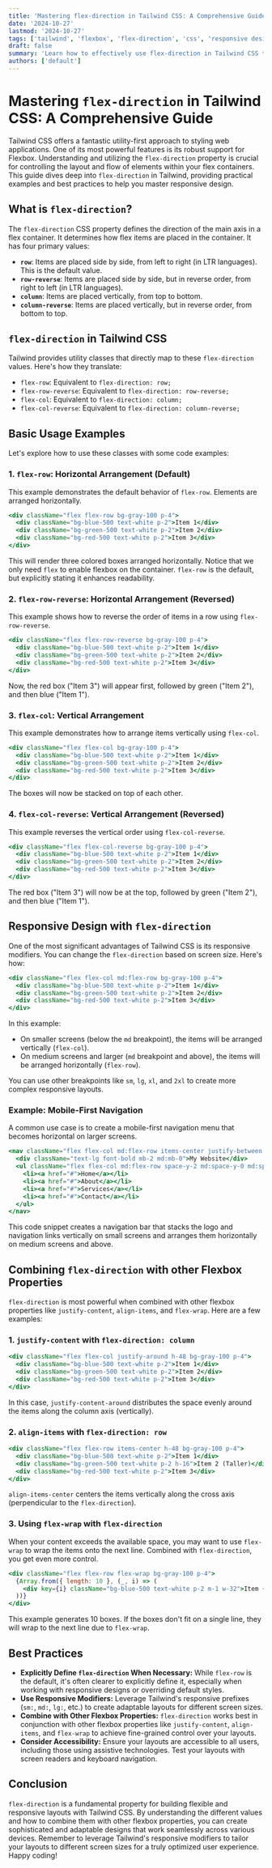```yaml
---
title: 'Mastering flex-direction in Tailwind CSS: A Comprehensive Guide'
date: '2024-10-27'
lastmod: '2024-10-27'
tags: ['tailwind', 'flexbox', 'flex-direction', 'css', 'responsive design']
draft: false
summary: 'Learn how to effectively use flex-direction in Tailwind CSS to control the layout and flow of elements within your flex containers.  This comprehensive guide provides practical examples and best practices for creating responsive and adaptable designs using Tailwind\'s flex-direction utilities.'
authors: ['default']
---
```


# Mastering `flex-direction` in Tailwind CSS: A Comprehensive Guide

Tailwind CSS offers a fantastic utility-first approach to styling web applications. One of its most powerful features is its robust support for Flexbox.  Understanding and utilizing the `flex-direction` property is crucial for controlling the layout and flow of elements within your flex containers. This guide dives deep into `flex-direction` in Tailwind, providing practical examples and best practices to help you master responsive design.

## What is `flex-direction`?

The `flex-direction` CSS property defines the direction of the main axis in a flex container. It determines how flex items are placed in the container.  It has four primary values:

*   **`row`**:  Items are placed side by side, from left to right (in LTR languages). This is the default value.
*   **`row-reverse`**: Items are placed side by side, but in reverse order, from right to left (in LTR languages).
*   **`column`**: Items are placed vertically, from top to bottom.
*   **`column-reverse`**: Items are placed vertically, but in reverse order, from bottom to top.

## `flex-direction` in Tailwind CSS

Tailwind provides utility classes that directly map to these `flex-direction` values.  Here's how they translate:

*   `flex-row`:  Equivalent to `flex-direction: row;`
*   `flex-row-reverse`: Equivalent to `flex-direction: row-reverse;`
*   `flex-col`: Equivalent to `flex-direction: column;`
*   `flex-col-reverse`: Equivalent to `flex-direction: column-reverse;`

## Basic Usage Examples

Let's explore how to use these classes with some code examples:

### 1. `flex-row`: Horizontal Arrangement (Default)

This example demonstrates the default behavior of `flex-row`. Elements are arranged horizontally.

```jsx
<div className="flex flex-row bg-gray-100 p-4">
  <div className="bg-blue-500 text-white p-2">Item 1</div>
  <div className="bg-green-500 text-white p-2">Item 2</div>
  <div className="bg-red-500 text-white p-2">Item 3</div>
</div>
```

This will render three colored boxes arranged horizontally.  Notice that we only need `flex` to enable flexbox on the container.  `flex-row` is the default, but explicitly stating it enhances readability.

### 2. `flex-row-reverse`: Horizontal Arrangement (Reversed)

This example shows how to reverse the order of items in a row using `flex-row-reverse`.

```jsx
<div className="flex flex-row-reverse bg-gray-100 p-4">
  <div className="bg-blue-500 text-white p-2">Item 1</div>
  <div className="bg-green-500 text-white p-2">Item 2</div>
  <div className="bg-red-500 text-white p-2">Item 3</div>
</div>
```

Now, the red box ("Item 3") will appear first, followed by green ("Item 2"), and then blue ("Item 1").

### 3. `flex-col`: Vertical Arrangement

This example demonstrates how to arrange items vertically using `flex-col`.

```jsx
<div className="flex flex-col bg-gray-100 p-4">
  <div className="bg-blue-500 text-white p-2">Item 1</div>
  <div className="bg-green-500 text-white p-2">Item 2</div>
  <div className="bg-red-500 text-white p-2">Item 3</div>
</div>
```

The boxes will now be stacked on top of each other.

### 4. `flex-col-reverse`: Vertical Arrangement (Reversed)

This example reverses the vertical order using `flex-col-reverse`.

```jsx
<div className="flex flex-col-reverse bg-gray-100 p-4">
  <div className="bg-blue-500 text-white p-2">Item 1</div>
  <div className="bg-green-500 text-white p-2">Item 2</div>
  <div className="bg-red-500 text-white p-2">Item 3</div>
</div>
```

The red box ("Item 3") will now be at the top, followed by green ("Item 2"), and then blue ("Item 1").

## Responsive Design with `flex-direction`

One of the most significant advantages of Tailwind CSS is its responsive modifiers. You can change the `flex-direction` based on screen size.  Here's how:

```jsx
<div className="flex flex-col md:flex-row bg-gray-100 p-4">
  <div className="bg-blue-500 text-white p-2">Item 1</div>
  <div className="bg-green-500 text-white p-2">Item 2</div>
  <div className="bg-red-500 text-white p-2">Item 3</div>
</div>
```

In this example:

*   On smaller screens (below the `md` breakpoint), the items will be arranged vertically (`flex-col`).
*   On medium screens and larger (`md` breakpoint and above), the items will be arranged horizontally (`flex-row`).

You can use other breakpoints like `sm`, `lg`, `xl`, and `2xl` to create more complex responsive layouts.

### Example: Mobile-First Navigation

A common use case is to create a mobile-first navigation menu that becomes horizontal on larger screens.

```jsx
<nav className="flex flex-col md:flex-row items-center justify-between p-4 bg-white shadow">
  <div className="text-lg font-bold mb-2 md:mb-0">My Website</div>
  <ul className="flex flex-col md:flex-row space-y-2 md:space-y-0 md:space-x-4">
    <li><a href="#">Home</a></li>
    <li><a href="#">About</a></li>
    <li><a href="#">Services</a></li>
    <li><a href="#">Contact</a></li>
  </ul>
</nav>
```

This code snippet creates a navigation bar that stacks the logo and navigation links vertically on small screens and arranges them horizontally on medium screens and above.

## Combining `flex-direction` with other Flexbox Properties

`flex-direction` is most powerful when combined with other flexbox properties like `justify-content`, `align-items`, and `flex-wrap`.  Here are a few examples:

### 1. `justify-content` with `flex-direction: column`

```jsx
<div className="flex flex-col justify-around h-48 bg-gray-100 p-4">
  <div className="bg-blue-500 text-white p-2">Item 1</div>
  <div className="bg-green-500 text-white p-2">Item 2</div>
  <div className="bg-red-500 text-white p-2">Item 3</div>
</div>
```

In this case, `justify-content-around` distributes the space evenly around the items along the column axis (vertically).

### 2. `align-items` with `flex-direction: row`

```jsx
<div className="flex flex-row items-center h-48 bg-gray-100 p-4">
  <div className="bg-blue-500 text-white p-2">Item 1</div>
  <div className="bg-green-500 text-white p-2 h-16">Item 2 (Taller)</div>
  <div className="bg-red-500 text-white p-2">Item 3</div>
</div>
```

`align-items-center` centers the items vertically along the cross axis (perpendicular to the `flex-direction`).

### 3.  Using `flex-wrap` with `flex-direction`

When your content exceeds the available space, you may want to use `flex-wrap` to wrap the items onto the next line.  Combined with `flex-direction`, you get even more control.

```jsx
<div className="flex flex-row flex-wrap bg-gray-100 p-4">
  {Array.from({ length: 10 }, (_, i) => (
    <div key={i} className="bg-blue-500 text-white p-2 m-1 w-32">Item {i + 1}</div>
  ))}
</div>
```

This example generates 10 boxes.  If the boxes don't fit on a single line, they will wrap to the next line due to `flex-wrap`.

## Best Practices

*   **Explicitly Define `flex-direction` When Necessary:** While `flex-row` is the default, it's often clearer to explicitly define it, especially when working with responsive designs or overriding default styles.
*   **Use Responsive Modifiers:** Leverage Tailwind's responsive prefixes (`sm:`, `md:`, `lg:`, etc.) to create adaptable layouts for different screen sizes.
*   **Combine with Other Flexbox Properties:** `flex-direction` works best in conjunction with other flexbox properties like `justify-content`, `align-items`, and `flex-wrap` to achieve fine-grained control over your layouts.
*   **Consider Accessibility:** Ensure your layouts are accessible to all users, including those using assistive technologies. Test your layouts with screen readers and keyboard navigation.

## Conclusion

`flex-direction` is a fundamental property for building flexible and responsive layouts with Tailwind CSS. By understanding the different values and how to combine them with other flexbox properties, you can create sophisticated and adaptable designs that work seamlessly across various devices. Remember to leverage Tailwind's responsive modifiers to tailor your layouts to different screen sizes for a truly optimized user experience. Happy coding!